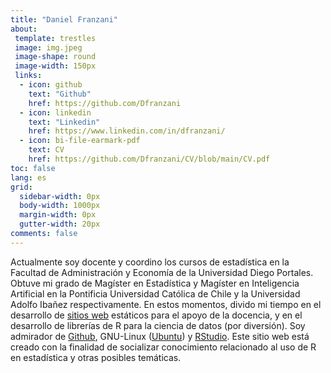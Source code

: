 ```yaml
---
title: "Daniel Franzani"
about: 
 template: trestles
 image: img.jpeg
 image-shape: round
 image-width: 150px
 links:
  - icon: github
    text: "Github"
    href: https://github.com/Dfranzani
  - icon: linkedin
    text: "Linkedin"
    href: https://www.linkedin.com/in/dfranzani/
  - icon: bi-file-earmark-pdf
    text: CV
    href: https://github.com/Dfranzani/CV/blob/main/CV.pdf
toc: false
lang: es
grid:
  sidebar-width: 0px
  body-width: 1000px
  margin-width: 0px
  gutter-width: 20px
comments: false
---
```


Actualmente soy docente y coordino los cursos de estadística en la Facultad de Administración y Economía de la Universidad Diego Portales. Obtuve mi grado de Magíster en Estadística y Magíster en Inteligencia Artificial en la Pontificia Universidad Católica de Chile y la Universidad Adolfo Ibañez respectivamente. En estos momentos, divido mi tiempo en el desarrollo de [sitios web](https://dfranzani.github.io/Estadistica_I/) estáticos para el apoyo de la docencia, y en el desarrollo de librerías de R para la ciencia de datos (por diversión). Soy admirador de [Github](https://github.com/Dfranzani), GNU-Linux ([Ubuntu](https://ubuntu.com/)) y [RStudio](https://posit.co/download/rstudio-desktop/). Este sitio web está creado con la finalidad de socializar conocimiento relacionado al uso de R en estadística y otras posibles temáticas.


